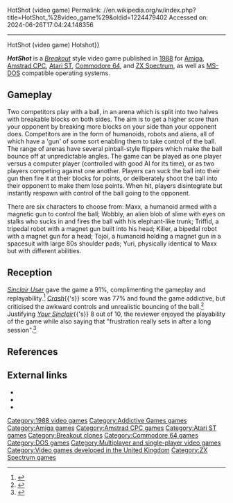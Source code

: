 HotShot (video game)
Permalink: //en.wikipedia.org/w/index.php?title=HotShot_%28video_game%29&oldid=1224479402
Accessed on: 2024-06-26T17:04:24.148356



------
HotShot (video game)
{{About|video game||Hotshot (disambiguation){{!}}Hotshot}}
{{more citations needed|date=January 2019}}
{{Infobox VG
|title = HotShot
|image = HotShot Cover.jpg
|developer = Maxwell Technology
|publisher = [[Addictive Games]]<br>[[Prism Leisure]]
|released = 1988
|genre = [[Breakout clone|''Breakout'' clone]]
|modes = [[Single-player]], [[Multiplayer video game|multiplayer]]
|platforms = [[Amiga]], [[Amstrad CPC]], [[Atari ST]], [[Commodore 64]], [[MS-DOS]], [[ZX Spectrum]]
}}

'''''HotShot''''' is a ''[[Breakout (video game)|Breakout]]'' style video game published in [[1988 in video gaming|1988]] for [[Amiga]], [[Amstrad CPC]], [[Atari ST]], [[Commodore 64]], and [[ZX Spectrum]], as well as [[MS-DOS]] compatible operating systems.

==Gameplay==
Two competitors play with a ball, in an arena which is split into two halves with breakable blocks on both sides. The aim is to get a higher score than your opponent by breaking more blocks on your side than your opponent does. Competitors are in the form of humanoids, robots and aliens, all of which have a 'gun' of some sort enabling them to take control of the ball. The range of arenas have several pinball-style flippers which make the ball bounce off at unpredictable angles. The game can be played as one player versus a computer player (controlled with good AI for its time), or as two players competing against one another. Players can suck the ball into their gun then fire it at their blocks for points, or deliberately shoot the ball into their opponent to make them lose points. When hit, players disintegrate but instantly respawn with control of the ball going to the opponent.

There are six characters to choose from: Maxx, a humanoid armed with a magnetic gun to control the ball; Wobbly, an alien blob of slime with eyes on stalks who sucks in and fires the ball with his elephant-like trunk; Triffid, a tripedal robot with a magnet gun built into his head; Killer, a bipedal robot with a magnet gun for a head; Tojoi, a humanoid holding a magnet gun in a spacesuit with large 80s shoulder pads; Yuri, physically identical to Maxx but with different abilities.

==Reception==
''[[Sinclair User]]'' gave the game a 91%, complimenting the gameplay and replayability.<ref>{{cite news |title=Hotshot Review |url=https://worldofspectrum.org/archive/magazines/pages/sinclair-user/77/58|accessdate=1 January 2019 |work=Sinclair User|issue=77|page=58-59}}</ref> ''[[Crash (magazine)|Crash]]''{{'s}} score was 77% and found the game addictive, but criticised the awkward controls and unrealistic bouncing of the ball.<ref>{{cite news |title=hotshot (review) |url=https://worldofspectrum.org/archive/magazines/pages/crash/56/93|accessdate=1 January 2019 |work=Crash |issue=56|page=93}}</ref> Justifying ''[[Your Sinclair]]''{{'s}} 8 out of 10, the reviewer enjoyed the playability of the game while also saying that "frustration really sets in after a long session".<ref>{{cite news |title=HOTSHOT (review) |url=https://worldofspectrum.org/archive/magazines/pages/your-sinclair/35/31|accessdate=1 January 2019 |work=Your Sinclair |issue=35|page=31}}</ref>

==References==
{{Reflist}}

== External links ==
* {{Lemon Amiga game|id=1410}}
* {{abime|id=743}}
* {{WoS game|id=2357}}

{{Authority control}}

[[Category:1988 video games]]
[[Category:Addictive Games games]]
[[Category:Amiga games]]
[[Category:Amstrad CPC games]]
[[Category:Atari ST games]]
[[Category:Breakout clones]]
[[Category:Commodore 64 games]]
[[Category:DOS games]]
[[Category:Multiplayer and single-player video games]]
[[Category:Video games developed in the United Kingdom]]
[[Category:ZX Spectrum games]]


{{videogame-stub}}